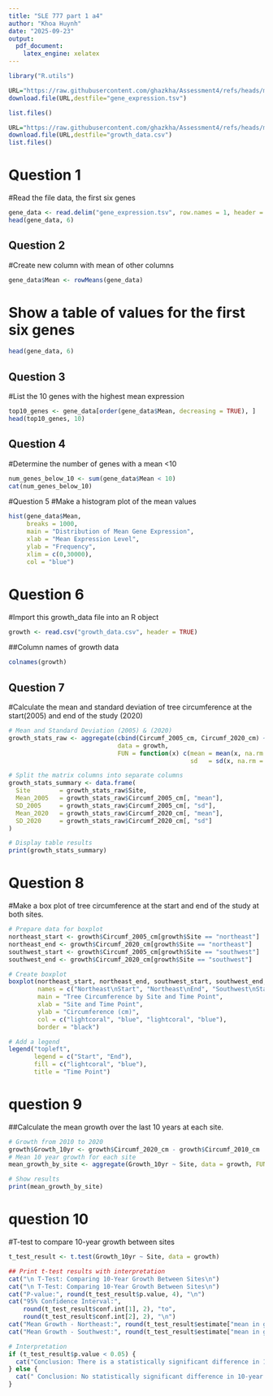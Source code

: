 ```yaml
---
title: "SLE 777 part 1 a4"
author: "Khoa Huynh"
date: "2025-09-23"
output:
  pdf_document:
    latex_engine: xelatex
---
```


```r
library("R.utils")

URL="https://raw.githubusercontent.com/ghazkha/Assessment4/refs/heads/main/gene_expression.tsv"
download.file(URL,destfile="gene_expression.tsv")

list.files()
```

```r
URL="https://raw.githubusercontent.com/ghazkha/Assessment4/refs/heads/main/growth_data.csv"
download.file(URL,destfile="growth_data.csv")
list.files()
```
# Question 1
#Read the file data, the first six genes


```r
gene_data <- read.delim("gene_expression.tsv", row.names = 1, header = TRUE)
head(gene_data, 6)
```
## Question 2
#Create new column with mean of other columns
```r
gene_data$Mean <- rowMeans(gene_data)
```
# Show a table of values for the first six genes
```r
head(gene_data, 6)
```
## Question 3
#List the 10 genes with the highest mean expression
```r
top10_genes <- gene_data[order(gene_data$Mean, decreasing = TRUE), ]
head(top10_genes, 10)
```
## Question 4
#Determine the number of genes with a mean <10
```r
num_genes_below_10 <- sum(gene_data$Mean < 10)
cat(num_genes_below_10)
```
#Question 5
#Make a histogram plot of the mean values
```r
hist(gene_data$Mean,
     breaks = 1000,
     main = "Distribution of Mean Gene Expression",
     xlab = "Mean Expression Level",
     ylab = "Frequency",
     xlim = c(0,30000),
     col = "blue")

```
# Question 6
#Import this growth_data file into an R object
```r
growth <- read.csv("growth_data.csv", header = TRUE)
```
##Column names of growth data
```r
colnames(growth)
```
## Question 7
#Calculate the mean and standard deviation of tree circumference at the start(2005) and end of the study (2020)

```r
# Mean and Standard Deviation (2005) & (2020)
growth_stats_raw <- aggregate(cbind(Circumf_2005_cm, Circumf_2020_cm) ~ Site,
                              data = growth,
                              FUN = function(x) c(mean = mean(x, na.rm = TRUE),
                                                  sd   = sd(x, na.rm = TRUE)))

# Split the matrix columns into separate columns
growth_stats_summary <- data.frame(
  Site        = growth_stats_raw$Site,
  Mean_2005   = growth_stats_raw$Circumf_2005_cm[, "mean"],
  SD_2005     = growth_stats_raw$Circumf_2005_cm[, "sd"],
  Mean_2020   = growth_stats_raw$Circumf_2020_cm[, "mean"],
  SD_2020     = growth_stats_raw$Circumf_2020_cm[, "sd"]
)

# Display table results
print(growth_stats_summary)

```
# Question 8
#Make a box plot of tree circumference at the start and end of the study at both sites.
```r

# Prepare data for boxplot
northeast_start <- growth$Circumf_2005_cm[growth$Site == "northeast"]
northeast_end <- growth$Circumf_2020_cm[growth$Site == "northeast"]
southwest_start <- growth$Circumf_2005_cm[growth$Site == "southwest"]
southwest_end <- growth$Circumf_2020_cm[growth$Site == "southwest"]

# Create boxplot
boxplot(northeast_start, northeast_end, southwest_start, southwest_end,
        names = c("Northeast\nStart", "Northeast\nEnd", "Southwest\nStart", "Southwest\nEnd"),
        main = "Tree Circumference by Site and Time Point",
        xlab = "Site and Time Point",
        ylab = "Circumference (cm)",
        col = c("lightcoral", "blue", "lightcoral", "blue"),
        border = "black")

# Add a legend
legend("topleft", 
       legend = c("Start", "End"), 
       fill = c("lightcoral", "blue"),
       title = "Time Point")
```

# question 9 
##Calculate the mean growth over the last 10 years at each site.
```r
# Growth from 2010 to 2020
growth$Growth_10yr <- growth$Circumf_2020_cm - growth$Circumf_2010_cm
# Mean 10 year growth for each site
mean_growth_by_site <- aggregate(Growth_10yr ~ Site, data = growth, FUN = mean)

# Show results
print(mean_growth_by_site)

```
# question 10 
#T-test to compare 10-year growth between sites
```r

t_test_result <- t.test(Growth_10yr ~ Site, data = growth)

## Print t-test results with interpretation
cat("\n T-Test: Comparing 10-Year Growth Between Sites\n")
cat("\n T-Test: Comparing 10-Year Growth Between Sites\n")
cat("P-value:", round(t_test_result$p.value, 4), "\n")
cat("95% Confidence Interval:", 
    round(t_test_result$conf.int[1], 2), "to", 
    round(t_test_result$conf.int[2], 2), "\n")
cat("Mean Growth - Northeast:", round(t_test_result$estimate["mean in group Northeast"], 2), "cm\n")
cat("Mean Growth - Southwest:", round(t_test_result$estimate["mean in group Southwest"], 2), "cm\n")

# Interpretation
if (t_test_result$p.value < 0.05) {
  cat("Conclusion: There is a statistically significant difference in 10-year growth between sites (p < 0.05).\n")
} else {
  cat(" Conclusion: No statistically significant difference in 10-year growth between sites (p ≥ 0.05).\n")
}

```



